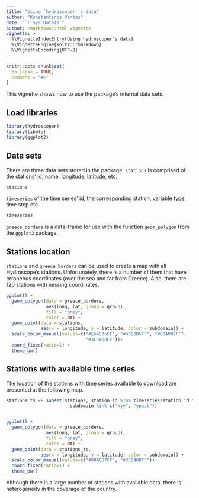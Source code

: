 ---
title: "Using `hydroscoper`'s data"
author: "Konstantinos Vantas"
date: "`r Sys.Date()`"
output: rmarkdown::html_vignette
vignette: >
  %\VignetteIndexEntry{Using hydroscoper's data}
  %\VignetteEngine{knitr::rmarkdown}
  %\VignetteEncoding{UTF-8}
---
 
```{r setup, include = FALSE}
knitr::opts_chunk$set(
  collapse = TRUE,
  comment = "#>"
)
```

This vignette shows how to use the package's internal data sets.

## Load libraries

```{r load_library}
library(hydroscoper)
library(tibble)
library(ggplot2)
```

## Data sets

There are three data sets stored in the package. `stations` is comprised of the stations' id, name, longitude, latitude, etc.

```{r stations_data}
stations
```

`timeseries` of the time series' id, the corresponding station, variable type, time step etc.

```{r timeseries_data}
timeseries
```

`greece_borders` is a data-frame for use with the function `geom_polygon` from the `ggplot2` package.

## Stations location

`stations` and `greece_borders` can be used to create a map with all Hydroscope's stations. Unfortunately, there is a number of them that have erroneous coordinates (over the sea and far from Greece). Also, there are 120 stations with missing coordinates.

```{r all_stations}
ggplot() + 
  geom_polygon(data = greece_borders,
               aes(long, lat, group = group),
               fill = "grey",
               color = NA) +
  geom_point(data = stations,
             aes(x = longitude, y = latitude, color = subdomain)) +
  scale_color_manual(values=c("#E64B35FF", "#4DBBD5FF", "#00A087FF", 
                              "#3C5488FF"))+
  coord_fixed(ratio=1) +
  theme_bw()
```

## Stations with available time series 

The location of the stations with time series available to download are presented at the following map.

```{r stations_with_timeseries}
stations_ts <- subset(stations, station_id %in% timeseries$station_id &
                        subdomain %in% c("kyy", "ypaat"))


ggplot() + 
  geom_polygon(data = greece_borders,
               aes(long, lat, group = group),
               fill = "grey",
               color = NA) +
  geom_point(data = stations_ts,
             aes(x = longitude, y = latitude, color = subdomain)) +
  scale_color_manual(values=c("#00A087FF", "#3C5488FF"))+
  coord_fixed(ratio=1) +
  theme_bw()
```

Although there is a large number of stations with available data, there is heterogeneity in the coverage of the country.
